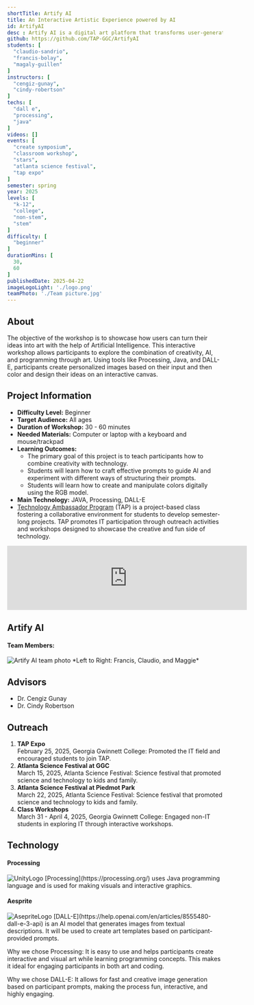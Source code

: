 ```yaml
---
shortTitle: Artify AI
title: An Interactive Artistic Experience powered by AI
id: ArtifyAI
desc : Artify AI is a digital art platform that transforms user-generated text prompts into outline-based images using AI.
github: https://github.com/TAP-GGC/ArtifyAI
students: [
  "claudio-sandrio",
  "francis-bolay",
  "magaly-guillen"
]
instructors: [
  "cengiz-gunay",
  "cindy-robertson"
] 
techs: [
  "dall e",
  "processing",
  "java"
]
videos: []
events: [
  "create symposium",
  "classroom workshop",
  "stars",
  "atlanta science festival",
  "tap expo"
]
semester: spring
year: 2025
levels: [
  "k-12",
  "college",
  "non-stem",
  "stem"
] 
difficulty: [
  "beginner"
] 
durationMins: [
  30,
  60
]
publishedDate: 2025-04-22
imageLogoLight: './logo.png'
teamPhoto: './Team picture.jpg'
---
```



## About

The objective of the workshop is to showcase how users can turn their ideas into art with the help of Artificial Intelligence.
This interactive workshop allows participants to explore the combination of creativity, AI, and programming through art. Using tools like Processing, Java, and DALL-E, participants create personalized images based on their input and then color and design their ideas on an interactive canvas.

## Project Information

* **Difficulty Level:** Beginner  
* **Target Audience:** All ages 
* **Duration of Workshop:** 30 - 60 minutes
* **Needed Materials:** Computer or laptop with a keyboard and mouse/trackpad  
* **Learning Outcomes:**
  - The primary goal of this project is to teach participants how to combine creativity with technology.
  - Students will learn how to craft effective prompts to guide AI and experiment with different ways of structuring their prompts.
  - Students will learn how to create and manipulate colors digitally using the RGB model.
* **Main Technology:** JAVA, Processing, DALL-E  
* [Technology Ambassador Program](https://tapggc.org/) (TAP) is a project-based class fostering a collaborative environment for students to develop semester-long projects. TAP promotes IT participation through outreach activities and workshops designed to showcase the creative and fun side of technology.

<iframe width="560" class="youtube" src="https://www.youtube.com/watch?v=EQ5pVtZgng4" title="YouTube video player" frameborder="0" allow="accelerometer; autoplay; clipboard-write; encrypted-media; gyroscope; picture-in-picture" allowfullscreen></iframe>

## Artify AI

#### **Team Members:**  
<Image src={GroupPhoto} alt="Artify AI team photo" />
*Left to Right: Francis,  Claudio, and Maggie*

## Advisors

* Dr. Cengiz Gunay  
* Dr. Cindy Robertson  

## Outreach

1. **TAP Expo**  
   February 25, 2025, Georgia Gwinnett College: Promoted the IT field and encouraged students to join TAP.   
2. **Atlanta Science Festival at GGC**  
   March 15, 2025, Atlanta Science Festival: Science festival that promoted science and technology to kids and family.  
3. **Atlanta Science Festival at Piedmot Park**  
   March 22, 2025, Atlanta Science Festival: Science festival that promoted science and technology to kids and family.
4. **Class Workshops**  
   March 31 - April 4, 2025, Georgia Gwinnett College: Engaged non-IT students in exploring IT through interactive workshops. 

## Technology

#### Processing
<Image src={ProcessingLogo} alt="UnityLogo"/>
[Processing](https://processing.org/) uses Java programming language and is used for making visuals and interactive graphics.

#### Aesprite
<Image src={DallELogo} alt="AsepriteLogo"/>
[DALL-E](https://help.openai.com/en/articles/8555480-dall-e-3-api) is an AI model that generates images from textual descriptions. It will be used to create art templates based on participant-provided prompts.


Why we chose Processing: It is easy to use and helps participants create interactive and visual art while learning programming concepts. This makes it ideal for engaging participants in both art and coding.

Why we chose DALL-E: It allows for fast and creative image generation based on participant prompts, making the process fun, interactive, and highly engaging.